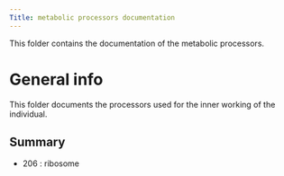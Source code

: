 ```yaml
---
Title: metabolic processors documentation
---
```


This folder contains the documentation of the metabolic processors.


# General info

This folder documents the processors used for the inner working of the individual.

## Summary

* 206 : ribosome
